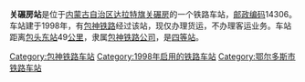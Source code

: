 {{unreferenced|time=2015-07-09T08:55:37+00:00}}
{{noteTA
|1=zh-cn:始发车次; zh-hk:列車班次;
|2=zh-cn:车次; zh-hk:班次;
}}
{{Infobox China railway station 
|车站名称 = 关碾房站
|车站名称拼音 = 
|车站地址 = [[内蒙古自治区|内蒙古自治区]][[达拉特旗|达拉特旗]]
|归属 = [[包神铁路公司|包神铁路公司]]
|车站等级 = [[四等站_(中铁)|四等站]]
|线路 = [[包神铁路|包神铁路]]
}}
'''关碾房站'''是位于[[内蒙古自治区|内蒙古自治区]][[达拉特旗|达拉特旗]][[关碾房|关碾房]]的一个铁路车站，[[邮政编码|邮政编码]]14306。车站建于1998年，有[[包神铁路|包神铁路]]经过该站，现仅办理货运，不办理客运业务。车站距离[[包头东站|包头东站]]49[[公里|公里]]，隶属[[包神铁路公司|包神铁路公司]]，是[[四等站_(中铁)|四等站]]。

{{start rail box}}
{{s-inop|[[达拉特旗站|达拉特旗站]]}}
{{s-line|[[包神铁路|包神铁路]]}}
{{s-inop|[[沙坝子站|沙坝子站]]}}
{{end box}}
{{包神铁路}}
{{铁路车站小作品}}
{{内蒙古小作品}}

[[Category:包神铁路车站|Category:包神铁路车站]]
[[Category:1998年启用的铁路车站|Category:1998年启用的铁路车站]]
[[Category:鄂尔多斯市铁路车站|Category:鄂尔多斯市铁路车站]]